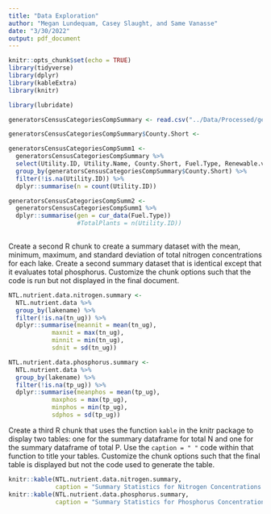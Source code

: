 ```yaml
---
title: "Data Exploration"
author: "Megan Lundequam, Casey Slaught, and Same Vanasse"
date: "3/30/2022"
output: pdf_document
---
```


```r
knitr::opts_chunk$set(echo = TRUE)
library(tidyverse)
library(dplyr)
library(kableExtra)
library(knitr)

library(lubridate)

```

```r

generatorsCensusCategoriesCompSummary <- read.csv("../Data/Processed/generatorsCensusCategoriesComplete.csv", stringsAsFactors = TRUE)

generatorsCensusCategoriesCompSummary$County.Short <- 

generatorsCensusCategoriesCompSumm1 <- 
  generatorsCensusCategoriesCompSummary %>%
  select(Utility.ID, Utility.Name, County.Short, Fuel.Type, Renewable.v.FossilFuel)
  group_by(generatorsCensusCategoriesCompSummary$County.Short) %>%
  filter(!is.na(Utility.ID)) %>%
  dplyr::summarise(n = count(Utility.ID))

generatorsCensusCategoriesCompSumm2 <-
  generatorsCensusCategoriesCompSumm1 %>%
  dplyr::summarise(gen = cur_data(Fuel.Type))
                   #TotalPlants = n(Utility.ID))
                   

```

Create a second R chunk to create a summary dataset with the mean, minimum, maximum, and standard deviation of total nitrogen concentrations for each lake. Create a second summary dataset that is identical except that it evaluates total phosphorus. Customize the chunk options such that the code is run but not displayed in the final document.

```r

NTL.nutrient.data.nitrogen.summary <-
  NTL.nutrient.data %>%
  group_by(lakename) %>% 
  filter(!is.na(tn_ug)) %>%
  dplyr::summarise(meannit = mean(tn_ug), 
            maxnit = max(tn_ug), 
            minnit = min(tn_ug), 
            sdnit = sd(tn_ug))

NTL.nutrient.data.phosphorus.summary <-
  NTL.nutrient.data %>%
  group_by(lakename) %>% 
  filter(!is.na(tp_ug)) %>%
  dplyr::summarise(meanphos = mean(tp_ug), 
            maxphos = max(tp_ug), 
            minphos = min(tp_ug), 
            sdphos = sd(tp_ug))

```


Create a third R chunk that uses the function `kable` in the knitr package to display two tables: one for the summary dataframe for total N and one for the summary dataframe of total P. Use the `caption = " "` code within that function to title your tables. Customize the chunk options such that the final table is displayed but not the code used to generate the table.

```r

knitr::kable(NTL.nutrient.data.nitrogen.summary,
             caption = "Summary Statistics for Nitrogen Concentrations in NC Lakes")
knitr::kable(NTL.nutrient.data.phosphorus.summary,
             caption = "Summary Statistics for Phosphorus Concentrations in NC Lakes")

```